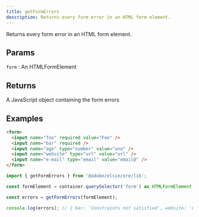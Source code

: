 ```yaml
---
title: getFormErrors
description: Returns every form error in an HTML form element.
---
```


Returns every form error in an HTML form element.

## Params

`form`
: An HTMLFormElement

## Returns

A JavaScript object containing the form errors

## Examples

```html
<form>
  <input name="foo" required value="Foo" />
  <input name="bar" required />
  <input name="age" type="number" value="uno" />
  <input name="website" type="url" value="url" />
  <input name="e-mail" type="email" value="email@" />
</form>
```

```ts
import { getFormErrors } from '@adobe/elsie/ore/lib';

const formElement = container.querySelector('form') as HTMLFormElement;

const errors = getFormErrors(formElement);

console.log(errors); // { bar: 'Constraints not satisfied', website: 'Constraints not satisfied', 'e-mail': 'Constraints not satisfied', }
```
